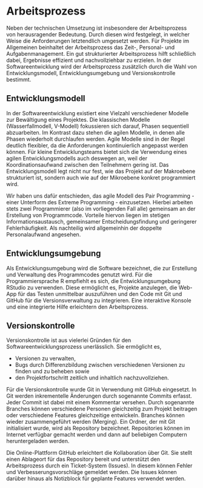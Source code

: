 # Arbeitsprozess {#workflow}

Neben der technischen Umsetzung ist insbesondere der Arbeitsprozess von herausragender Bedeutung. Durch diesen wird festgelegt, in welcher Weise die Anforderungen letztendlich umgesetzt werden. Für Projekte im Allgemeinen beinhaltet der Arbeitsprozess das Zeit-, Personal- und Aufgabenmanagement. Ein gut strukturierter Arbeitsprozess hilft schließlich dabei, Ergebnisse effizient und nachvollziehbar zu erzielen. In der Softwareentwicklung wird der Arbeitsprozess zusätzlich durch die Wahl von Entwicklungsmodell, Entwicklungsumgebung und Versionskontrolle bestimmt.

## Entwicklungsmodell

In der Softwareentwicklung existiert eine Vielzahl verschiedener Modelle zur Bewältigung eines Projektes. Die klassischen Modelle (Wasserfallmodell, V-Modell) fokussieren sich darauf, Phasen sequentiell abzuarbeiten. Im Kontrast dazu stehen die agilen Modelle, in denen alle Phasen wiederholt durchlaufen werden. Agile Modelle sind in der Regel deutlich flexibler, da die Anforderungen kontinuierlich angepasst werden können. Für kleine Entwicklungsteams bietet sich die Verwendung eines agilen Entwicklungsmodells auch deswegen an, weil der Koordinationsaufwand zwischen den Teilnehmern gering ist. Das Entwicklungsmodell legt nicht nur fest, wie das Projekt auf der Makroebene strukturiert ist, sondern auch wie auf der Mikroebene konkret programmiert wird.

Wir haben uns dafür entschieden, das agile Modell des Pair Programming - einer Unterform des Extreme Programming - einzusetzen. Hierbei arbeiten stets zwei Programmierer (also im vorliegenden Fall alle) gemeinsam an der Erstellung von Programmcode. Vorteile hiervon liegen im stetigen Informationsaustausch, gemeinsamer Entscheidungsfindung und geringerer Fehlerhäufigkeit. Als nachteilig wird allgemeinhin der doppelte Personalaufwand angesehen.

## Entwicklungsumgebung

Als Entwicklungsumgebung wird die Software bezeichnet, die zur Erstellung und Verwaltung des Programmcodes genutzt wird. Für die Programmiersprache R empfiehlt es sich, die Entwicklungsumgebung RStudio zu verwenden. Diese ermöglicht es, Projekte anzulegen, die Web-App für das Testen unmittelbar auszuführen und den Code mit Git und GitHub für die Versionsverwaltung zu integrieren. Eine interaktive Konsole und eine integrierte Hilfe erleichtern den Arbeitsprozess.

## Versionskontrolle

Versionskontrolle ist aus vielerlei Gründen für den Softwareentwicklungsprozess unerlässlich. Sie ermöglicht es,

* Versionen zu verwalten,
* Bugs durch Differenzbildung zwischen verschiedenen Versionen zu finden und zu beheben sowie
* den Projektfortschritt zeitlich und inhaltlich nachzuvollziehen.

Für die Versionskontrolle wurde Git in Verwendung mit GitHub eingesetzt. In Git werden inkrementelle Änderungen durch sogenannte Commits erfasst. Jeder Commit ist dabei mit einem Kommentar versehen. Durch sogenannte Branches können verschiedene Personen gleichzeitig zum Projekt beitragen oder verschiedene Features gleichzeitige entwickeln. Branches können wieder zusammengeführt werden (Merging). Ein Ordner, der mit Git initialisiert wurde, wird als Repository bezeichnet. Repositories können im Internet verfügbar gemacht werden und dann auf beliebigen Computern heruntergeladen werden.

Die Online-Plattform GitHub erleichtert die Kollaboration über Git. Sie stellt einen Ablageort für das Repository bereit und unterstützt den Arbeitsprozess durch ein Ticket-System (Issues). In diesem können Fehler und Verbesserungsvorschläge gemeldet werden. Die Issues können darüber hinaus als Notizblock für geplante Features verwendet werden.
